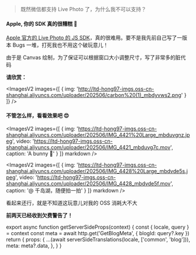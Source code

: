 
> 既然微信都支持 Live Photo 了，为什么我不可以支持？

#### Apple, 你的 SDK 真的很糟糕 💢

[Apple 官方的 Live Photo 的 JS SDK](https://developer.apple.com/documentation/LivePhotosKitJS)，真的很难用。要不是我先前自己写了一版本 Bugs 一堆，打死我也不用这个破玩意儿！

由于是 Canvas 绘制，为了保证可以根据窗口大小调整尺寸，写了非常多的脏代码

**请欣赏：**

<ImagesV2
  images={[
    {
      img: 'http://ltd-hong97-imgs.oss-cn-shanghai.aliyuncs.com/uploader/202506/carbon%20(1)_mbdyvws2.png'
    }
  ]}
/>


#### 不管怎么样，看看效果吧 😍

<ImagesV2
  images={[
    {
      img: 'https://ltd-hong97-imgs.oss-cn-shanghai.aliyuncs.com/uploader/202506/IMG_4421%20Large_mbduvgnz.jpeg',
      video: 'https://ltd-hong97-imgs.oss-cn-shanghai.aliyuncs.com/uploader/202506/IMG_4421_mbduvg7c.mov',
      caption: 'A bunny 🐰'
    }
  ]}
  markdown
/>

<ImagesV2
  images={[
    {
      img: 'https://ltd-hong97-imgs.oss-cn-shanghai.aliyuncs.com/uploader/202506/IMG_4428%20Large_mbdvde5s.jpeg',
      video: 'https://ltd-hong97-imgs.oss-cn-shanghai.aliyuncs.com/uploader/202506/IMG_4428_mbdvde5f.mov',
      caption: '@ 千岛湖，随便拍一拍'
    }
  ]}
  markdown
/>

看起来还行，就是不知道这玩意儿对我的 OSS 消耗大不大

**前两天已经收到欠费警告了！**



export async function getServerSideProps(context) {
  const { locale, query } = context
  const meta = await http.get('GetBlogMeta', {
    blogId: query?.key
  })
  return {
    props: {
      ...(await serverSideTranslations(locale, ['common', 'blog'])),
      meta: meta?.data,
    },
  }
}

